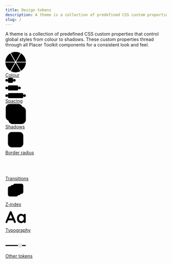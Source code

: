 ```yaml
---
title: Design tokens
description: A theme is a collection of predefined CSS custom properties that control global styles from colour to shadows. These custom properties thread through all Placer Toolkit components for a consistent look and feel.
slug: /
---
```


A theme is a collection of predefined CSS custom properties that control global styles from colour to shadows. These custom properties thread through all Placer Toolkit components for a consistent look and feel.

<div class="catalog-grid">
    <a href="/design-tokens/colour">
        <pc-card>
            <div slot="image">
                <svg
                    xmlns="http://www.w3.org/2000/svg"
                    width="64"
                    height="64"
                    viewBox="0 0 64 64"
                >
                    <path
                        d="M48.8665 59.1993L33.7329 33H64C63.8352 38.2705 62.3694 43.4244 59.7264 48C57.0833 52.5756 53.3507 56.4213 48.8665 59.1993Z"
                        fill="var(--pc-color-green-600)"
                    />
                    <path
                        d="M32 64C26.714 64 21.5155 62.6919 16.8665 60.1993L32 34L47.1336 60.1993C42.4845 62.6919 37.286 64 32 64Z"
                        fill="var(--pc-color-blue-600)"
                    />
                    <path
                        d="M4.27365 48C1.63063 43.4244 0.164839 38.2706 0 33L30.2671 33L15.1336 59.1993C10.6493 56.4213 6.91666 52.5756 4.27365 48Z"
                        fill="var(--pc-color-indigo-600)"
                    />
                    <path
                        d="M4.27365 16C6.91667 11.4244 10.6493 7.57868 15.1336 4.80072L30.2671 31L0 31C0.16484 25.7295 1.63063 20.5756 4.27365 16Z"
                        fill="var(--pc-color-purple-600)"
                    />
                    <path
                        d="M32 30L16.8665 3.80072C21.5155 1.30813 26.714 0 32 0C37.286 0 42.4845 1.30813 47.1336 3.80072L32 30Z"
                        fill="var(--pc-color-red-600)"
                    />
                    <path
                        d="M33.7329 31L48.8665 4.80072C53.3507 7.57868 57.0833 11.4244 59.7264 16C62.3694 20.5756 63.8352 25.7294 64 31L33.7329 31Z"
                        fill="var(--pc-color-yellow-600)"
                    />
                </svg>
            </div>
            <div class="catalog-title">Colour</div>
        </pc-card>
    </a>
    <a href="/design-tokens/spacing">
        <pc-card>
            <div slot="image">
                <svg
                    xmlns="http://www.w3.org/2000/svg"
                    width="64"
                    height="64"
                    viewBox="0 0 64 64"
                >
                    <circle
                        cx="4"
                        cy="32"
                        r="4"
                        fill="var(--pc-color-neutral-700)"
                    ></circle>
                    <circle
                        cx="4"
                        cy="8"
                        r="4"
                        fill="var(--pc-color-neutral-700)"
                    ></circle>
                    <circle
                        cx="4"
                        cy="56"
                        r="4"
                        fill="var(--pc-color-neutral-700)"
                    ></circle>
                    <circle
                        cx="44"
                        cy="32"
                        r="4"
                        fill="var(--pc-color-neutral-700)"
                    ></circle>
                    <circle
                        cx="28"
                        cy="8"
                        r="4"
                        fill="var(--pc-color-neutral-700)"
                    ></circle>
                    <circle
                        cx="60"
                        cy="56"
                        r="4"
                        fill="var(--pc-color-neutral-700)"
                    ></circle>
                    <rect
                        x="8"
                        y="24"
                        rx="4"
                        ry="4"
                        width="32"
                        height="16"
                        fill="var(--pc-color-neutral-300)"
                    />
                    <rect
                        x="8"
                        rx="4"
                        ry="4"
                        width="16"
                        height="16"
                        fill="var(--pc-color-neutral-300)"
                    />
                    <rect
                        x="8"
                        y="48"
                        rx="4"
                        ry="4"
                        width="48"
                        height="16"
                        fill="var(--pc-color-neutral-300)"
                    />
                </svg>
            </div>
            <div class="catalog-title">Spacing</div>
        </pc-card>
    </a>
    <a href="/design-tokens/shadows">
        <pc-card>
            <div slot="image">
                <svg
                    xmlns="http://www.w3.org/2000/svg"
                    width="64"
                    height="64"
                    viewBox="0 0 56 56"
                >
                    <path
                        d="M8 20C8 13.3726 13.3726 8 20 8H44C50.6274 8 56 13.3726 56 20V44C56 50.6274 50.6274 56 44 56H20C13.3726 56 8 50.6274 8 44V20Z"
                        fill="var(--pc-color-neutral-0)"
                    />
                    <path
                        d="M12 1H36C42.0751 1 47 5.92487 47 12V36C47 42.0751 42.0751 47 36 47H12C5.92487 47 1 42.0751 1 36V12C1 5.92487 5.92487 1 12 1Z"
                        fill="var(--pc-color-neutral-100)"
                        stroke="var(--pc-color-neutral-300)"
                        stroke-width="2"
                    />
                </svg>
            </div>
            <div class="catalog-title">Shadows</div>
        </pc-card>
    </a>
    <a href="/design-tokens/border-radius">
        <pc-card>
            <div slot="image">
                <svg
                    xmlns="http://www.w3.org/2000/svg"
                    width="64"
                    height="64"
                    viewBox="0 0 64 64"
                >
                    <path
                        d="M8 20C8 13.3726 13.3726 8 20 8H44C50.6274 8 56 13.3726 56 20V44C56 50.6274 50.6274 56 44 56H20C13.3726 56 8 50.6274 8 44V20Z"
                        fill="var(--pc-color-neutral-100)"
                        stroke="var(--pc-color-neutral-300)"
                        stroke-width="2"
                    />
                    <path
                        d="M40 4 L44 4 A16 16 0 0 1 60 20 L60 24"
                        fill="none"
                        stroke="var(--pc-color-primary-500)"
                        stroke-width="2"
                        stroke-linecap="round"
                    />
                </svg>
            </div>
            <div class="catalog-title">Border radius</div>
        </pc-card>
    </a>
    <a href="/design-tokens/transitions">
        <pc-card>
            <div slot="image">
                <svg
                    xmlns="http://www.w3.org/2000/svg"
                    width="64"
                    height="64"
                    viewBox="0 0 50 37"
                    fill="none"
                >
                    <line
                        x1="48"
                        y1="7.15686"
                        x2="2"
                        y2="7.15686"
                        stroke="var(--pc-color-neutral-300)"
                        stroke-width="2"
                        stroke-linecap="round"
                    />
                    <path
                        d="M6.65685 1.50001L1 7.15686L6.65685 12.8137"
                        stroke="var(--pc-color-neutral-300)"
                        stroke-width="2"
                        stroke-linecap="round"
                        stroke-linejoin="round"
                    />
                    <line
                        x1="2"
                        y1="29.8431"
                        x2="48"
                        y2="29.8431"
                        stroke="var(--pc-color-neutral-300)"
                        stroke-width="2"
                        stroke-linecap="round"
                    />
                    <path
                        d="M43.3431 35.5L49 29.8431L43.3431 24.1863"
                        stroke="var(--pc-color-neutral-300)"
                        stroke-width="2"
                        stroke-linecap="round"
                        stroke-linejoin="round"
                    />
                </svg>
            </div>
            <div class="catalog-title">Transitions</div>
        </pc-card>
    </a>
    <a href="/design-tokens/z-index">
        <pc-card>
            <div slot="image">
                <svg
                    xmlns="http://www.w3.org/2000/svg"
                    width="64"
                    height="64"
                    viewBox="0 0 64 64"
                >
                    <rect
                        x="8"
                        y="16"
                        width="32"
                        height="32"
                        rx="6"
                        fill="var(--pc-color-neutral-100)"
                        stroke="var(--pc-color-neutral-300)"
                        stroke-width="1"
                    />
                    <rect
                        x="16"
                        y="12"
                        width="32"
                        height="32"
                        rx="6"
                        fill="var(--pc-color-primary-100)"
                        stroke="var(--pc-color-primary-300)"
                        stroke-width="1"
                    />
                    <rect
                        x="24"
                        y="8"
                        width="32"
                        height="32"
                        rx="6"
                        fill="var(--pc-color-primary-500)"
                        stroke="var(--pc-color-primary-600)"
                        stroke-width="1"
                    />
                </svg>
            </div>
            <div class="catalog-title">Z‐index</div>
        </pc-card>
    </a>
    <a href="/design-tokens/typography">
        <pc-card>
            <div slot="image">
                <svg
                    xmlns="http://www.w3.org/2000/svg"
                    width="64"
                    height="64"
                    viewBox="0 0 59 35"
                >
                    <path
                        d="M15.936 7.936L5.568 32.32C5.344 32.928 4.992 33.408 4.512 33.76C4.064 34.08 3.568 34.24 3.024 34.24C2.16 34.24 1.52 34 1.104 33.52C0.688 33.04 0.48 32.448 0.48 31.744C0.48 31.456 0.528 31.152 0.624 30.832L12.576 2.128C12.832 1.488 13.216 0.991998 13.728 0.639997C14.272 0.287998 14.848 0.143998 15.456 0.207997C16.032 0.207997 16.56 0.383998 17.04 0.735999C17.552 1.056 17.92 1.52 18.144 2.128L29.952 30.256C30.112 30.672 30.192 31.056 30.192 31.408C30.192 32.272 29.904 32.96 29.328 33.472C28.784 33.984 28.176 34.24 27.504 34.24C26.928 34.24 26.4 34.064 25.92 33.712C25.472 33.36 25.12 32.88 24.864 32.272L14.544 8.224L15.936 7.936ZM7.056 26.464L9.696 20.944H22.656L23.568 26.464H7.056Z"
                        fill="var(--pc-color-neutral-300)"
                    />
                    <path
                        d="M55.7378 7.84C56.5698 7.84 57.2578 8.112 57.8018 8.656C58.3458 9.2 58.6178 9.904 58.6178 10.768V31.072C58.6178 31.904 58.3458 32.608 57.8018 33.184C57.2578 33.728 56.5698 34 55.7378 34C54.9058 34 54.2177 33.728 53.6737 33.184C53.1297 32.608 52.8578 31.904 52.8578 31.072V28.72L53.9138 29.152C53.9138 29.568 53.6898 30.08 53.2418 30.688C52.7938 31.264 52.1858 31.84 51.4178 32.416C50.6498 32.992 49.7378 33.488 48.6818 33.904C47.6578 34.288 46.5378 34.48 45.3218 34.48C43.1138 34.48 41.1138 33.92 39.3218 32.8C37.5298 31.648 36.1058 30.08 35.0498 28.096C34.0258 26.08 33.5137 23.776 33.5137 21.184C33.5137 18.56 34.0258 16.256 35.0498 14.272C36.1058 12.256 37.5138 10.688 39.2738 9.568C41.0338 8.416 42.9857 7.84 45.1297 7.84C46.5058 7.84 47.7697 8.048 48.9217 8.464C50.0737 8.88 51.0658 9.408 51.8978 10.048C52.7618 10.688 53.4177 11.344 53.8657 12.016C54.3458 12.656 54.5858 13.2 54.5858 13.648L52.8578 14.272V10.768C52.8578 9.936 53.1297 9.248 53.6737 8.704C54.2177 8.128 54.9058 7.84 55.7378 7.84ZM46.0418 29.2C47.4498 29.2 48.6818 28.848 49.7378 28.144C50.7938 27.44 51.6097 26.48 52.1857 25.264C52.7937 24.048 53.0978 22.688 53.0978 21.184C53.0978 19.648 52.7937 18.272 52.1857 17.056C51.6097 15.84 50.7938 14.88 49.7378 14.176C48.6818 13.472 47.4498 13.12 46.0418 13.12C44.6658 13.12 43.4497 13.472 42.3937 14.176C41.3377 14.88 40.5058 15.84 39.8978 17.056C39.3218 18.272 39.0337 19.648 39.0337 21.184C39.0337 22.688 39.3218 24.048 39.8978 25.264C40.5058 26.48 41.3377 27.44 42.3937 28.144C43.4497 28.848 44.6658 29.2 46.0418 29.2Z"
                        fill="var(--pc-color-neutral-300)"
                    />
                </svg>
            </div>
            <div class="catalog-title">Typography</div>
        </pc-card>
    </a>
    <a href="/design-tokens/other-tokens">
        <pc-card>
            <div slot="image">
                <svg
                    xmlns="http://www.w3.org/2000/svg"
                    width="64"
                    height="64"
                    viewBox="0 0 80 37"
                    fill="none"
                >
                    <rect
                        x="26"
                        width="28"
                        height="16"
                        rx="8"
                        fill="var(--pc-color-primary-500)"
                    />
                    <circle cx="46" cy="8" r="6" fill="var(--pc-color-neutral-0)" />
                    <circle
                        cx="72"
                        cy="8"
                        r="7"
                        fill="var(--pc-color-primary-500)"
                        stroke="var(--pc-color-primary-500)"
                        stroke-width="2"
                    />
                    <circle cx="72" cy="8" r="4" fill="var(--pc-color-neutral-0)" />
                    <path
                        d="M0 3C0 1.34315 1.34315 0 3 0H13C14.6569 0 16 1.34315 16 3V13C16 14.6569 14.6569 16 13 16H3C1.34315 16 0 14.6569 0 13V3Z"
                        fill="var(--pc-color-primary-500)"
                    />
                    <path
                        d="M12.5977 4.65234C12.877 4.91016 12.877 5.36133 12.5977 5.61914L7.09766 11.1191C6.83984 11.3984 6.38867 11.3984 6.13086 11.1191L3.38086 8.36914C3.10156 8.11133 3.10156 7.66016 3.38086 7.40234C3.63867 7.12305 4.08984 7.12305 4.34766 7.40234L6.625 9.6582L11.6309 4.65234C11.8887 4.37305 12.3398 4.37305 12.5977 4.65234Z"
                        fill="var(--pc-color-neutral-0)"
                    />
                    <rect
                        y="26"
                        width="80"
                        height="4"
                        rx="2"
                        fill="url(#slider-track-gradient)"
                    />
                    <rect
                        x="49"
                        y="20"
                        width="16"
                        height="16"
                        rx="8"
                        fill="#e5e8ee"
                        stroke="#ccd2df"
                        stroke-width="1"
                    />
                    <defs>
                        <linearGradient id="slider-track-gradient" x1="0%" y1="0%" x2="100%" y2="0%">
                            <stop stop-color="var(--pc-color-primary-500)" />
                            <stop offset="0.61" stop-color="var(--pc-color-primary-500)" />
                            <stop offset="0.61" stop-color="var(--pc-color-neutral-300)" />
                            <stop offset="1" stop-color="var(--pc-color-neutral-300)" />
                        </linearGradient>
                    </defs>
                </svg>
            </div>
            <div class="catalog-title">Other tokens</div>
        </pc-card>
    </a>
</div>
